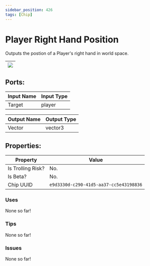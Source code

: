 ```yaml
---
sidebar_position: 426
tags: [Chip]
---
```


# Player Right Hand Position


Outputs the postion of a Player's right hand in world space.

| ![](https://images-ext-2.discordapp.net/external/MPmIaQzlEPmgGWlgi-WxBBXt0Bjv_zWPkg1y1f_sy3s/https/www.recroomcircuits.com/image/circuit/absolute-value?width=206&height=108) |
|-----|

## Ports:

| Input Name | Input Type |
|-----------|-----------|
| Target | player |

| Output Name | Output Type |
|-----------|-----------|
| Vector | vector3 |

## Properties:

| Property  | Value |
|-------------------|-----------|
| Is Trolling Risk? | No. |
| Is Beta? | No. |
| Chip UUID | `e9d3330d-c290-41d5-aa37-cc5e43198836` |

### Uses

None so far!

### Tips

None so far!

### Issues

None so far!